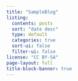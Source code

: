 ```yaml
---
title: "SampleBlog"
listing:
  contents: posts
  sort: "date desc"
  type: default
  categories: true
  sort-ui: false
  filter-ui: false
license: "CC BY-SA"
page-layout: full
title-block-banner: true
---
```



